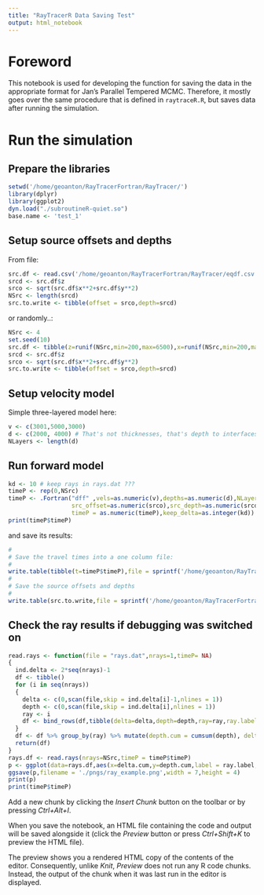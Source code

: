 ```yaml
---
title: "RayTracerR Data Saving Test"
output: html_notebook
---
```


# Foreword 

This notebook is used for developing the function for saving the data in the appropriate format for Jan's Parallel Tempered MCMC. Therefore, it mostly goes over the same procedure that is defined in `raytraceR.R`, but saves data after running the simulation.

# Run the simulation
## Prepare the libraries

```r
setwd('/home/geoanton/RayTracerFortran/RayTracer/')
library(dplyr)
library(ggplot2)
dyn.load("./subroutineR-quiet.so")
base.name <- 'test_1'
```
## Setup source offsets and depths

From file:

```r
src.df <- read.csv('/home/geoanton/RayTracerFortran/RayTracer/eqdf.csv',header=T)
srcd <- src.df$z
srco <- sqrt(src.df$x**2+src.df$y**2)
NSrc <- length(srcd)
src.to.write <- tibble(offset = srco,depth=srcd)

```

or randomly..:

```r
NSrc <- 4
set.seed(10)
src.df <- tibble(z=runif(NSrc,min=200,max=6500),x=runif(NSrc,min=200,max=4500),y=runif(NSrc,min=200,max=4500))
srcd <- src.df$z
srco <- sqrt(src.df$x**2+src.df$y**2)
src.to.write <- tibble(offset = srco,depth=srcd)
```

## Setup velocity model

Simple three-layered model here:

```r
v <- c(3001,5000,3000)
d <- c(2000, 4000) # That's not thicknesses, that's depth to interfaces !
NLayers <- length(d)


```

## Run forward model

```r
kd <- 10 # keep rays in rays.dat ???
timeP <- rep(0,NSrc)
timeP <- .Fortran("dff" ,vels=as.numeric(v),depths=as.numeric(d),NLayers=as.integer(NLayers),
                  src_offset=as.numeric(srco),src_depth=as.numeric(srcd),NSrc=as.integer(NSrc),
                  timeP = as.numeric(timeP),keep_delta=as.integer(kd))
print(timeP$timeP)

```

and save its results:
```r
#
# Save the travel times into a one column file:
#
write.table(tibble(t=timeP$timeP),file = sprintf('/home/geoanton/RayTracerFortran/RayTracer/test_1/%s_RT.txt',base.name),sep = ' ',row.names = F,col.names = F)
#
# Save the source offsets and depths
#
write.table(src.to.write,file = sprintf('/home/geoanton/RayTracerFortran/RayTracer/test_1/%s_src_data.txt',base.name),sep = ' ',row.names = F,col.names = F)

```

## Check the ray results if debugging was switched on
```r
read.rays <- function(file = "rays.dat",nrays=1,timeP= NA)
{
  ind.delta <- 2*seq(nrays)-1
  df <- tibble()
  for (i in seq(nrays))
  {
    delta <- c(0,scan(file,skip = ind.delta[i]-1,nlines = 1))
    depth <- c(0,scan(file,skip = ind.delta[i],nlines = 1))
    ray <- i
    df <- bind_rows(df,tibble(delta=delta,depth=depth,ray=ray,ray.label = timeP[i]))
  }
  df <- df %>% group_by(ray) %>% mutate(depth.cum = cumsum(depth), delta.cum = cumsum(delta) )
  return(df)
}
rays.df <- read.rays(nrays=NSrc,timeP = timeP$timeP)
p <- ggplot(data=rays.df,aes(x=delta.cum,y=depth.cum,label = ray.label,col = factor(ray))) + geom_line() + scale_y_reverse()+geom_point()+geom_hline(yintercept = c(0,d),linetype=2)+geom_label()
ggsave(p,filename = './pngs/ray_example.png',width = 7,height = 4)
print(p)
print(timeP$timeP)
```


Add a new chunk by clicking the *Insert Chunk* button on the toolbar or by pressing *Ctrl+Alt+I*.

When you save the notebook, an HTML file containing the code and output will be saved alongside it (click the *Preview* button or press *Ctrl+Shift+K* to preview the HTML file).

The preview shows you a rendered HTML copy of the contents of the editor. Consequently, unlike *Knit*, *Preview* does not run any R code chunks. Instead, the output of the chunk when it was last run in the editor is displayed.

